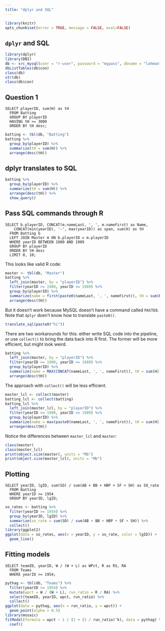 ```yaml
---
title: "dplyr and SQL"
---
```


```r
library(knitr)
opts_chunk$set(error = TRUE, message = FALSE, eval=FALSE)
```


## `dplyr` and SQL

```r
library(dplyr)
library(DBI)
db <- src_mysql(user = "r-user", password = "mypass", dbname = "lahman")
dbListTables(db$con)
class(db)
str(db)
class(db$con)
```

## Question 1

```
SELECT playerID, sum(H) as tH 
  FROM Batting
  GROUP BY playerID
  HAVING tH >= 3000
  ORDER BY tH desc;
```

```r
batting <- tbl(db, "Batting")
batting %>%
  group_by(playerID) %>%
  summarize(tH = sum(H)) %>%
  arrange(desc(tH))
```

## dplyr translates to SQL

```r
batting %>%
  group_by(playerID) %>%
  summarize(tH = sum(H)) %>%
  arrange(desc(tH)) %>%
  show_query()
```

## Pass SQL commands through R

```
SELECT b.playerID, CONCAT(m.nameLast, ', ', m.nameFirst) as Name, 
    CONCAT(min(yearID), '-', max(yearID)) as span, sum(H) as tH
  FROM Batting b
  LEFT JOIN Master m ON b.playerID = m.playerID 
  WHERE yearID BETWEEN 1980 AND 1989
  GROUP BY playerID
  ORDER BY tH desc
  LIMIT 0, 10;
```

This looks like valid R code:

```r
master <- tbl(db, "Master")
batting %>%
  left_join(master, by = "playerID") %>%
  filter(yearID >= 1980, yearID <= 1989) %>%
  group_by(playerID) %>%
  summarize(name = first(paste0(nameLast, ', ', nameFirst)), tH = sum(H)) %>%
  arrange(desc(tH))
```

But it doesn't work because MySQL doesn't have a command called `PASTE0`. Note that `dplyr` doen't know how to translate `paste0()`.

```r
translate_sql(paste0("hi"))
```

There are two workarounds for this: either write SQL code into the pipeline, or use `collect()` to bring the data back into R first. The former will be more efficient, but might look weird. 

```r
batting %>%
  left_join(master, by = "playerID") %>%
  filter(yearID >= 1980, yearID <= 1989) %>%
  group_by(playerID) %>%
  summarize(name = MAX(CONCAT(nameLast, ', ', nameFirst)), tH = sum(H)) %>%
  arrange(desc(tH))
```

The approach with `collect()` will be less efficient.

```r
master_lcl <- collect(master)
batting_lcl <- collect(batting)
batting_lcl %>%
  left_join(master_lcl, by = "playerID") %>%
  filter(yearID >= 1980, yearID <= 1989) %>%
  group_by(playerID) %>%
  summarize(name = max(paste0(nameLast, ', ', nameFirst)), tH = sum(H)) %>%
  arrange(desc(tH))
```

Notice the differences between `master_lcl` and `master`:

```r
class(master)
class(master_lcl)
print(object.size(master), units = "Mb")
print(object.size(master_lcl), units = "Mb")
```

## Plotting

```
SELECT yearID, lgID, sum(SO) / sum(AB + BB + HBP + SF + SH) as SO_rate
  FROM Batting 
  WHERE yearID >= 1954
  GROUP BY yearID, lgID;
```


```r
so_rates <- batting %>%
  filter(yearID >= 1954) %>%
  group_by(yearID, lgID) %>%
  summarize(so_rate = sum(SO) / sum(AB + BB + HBP + SF + SH)) %>%
  collect()
library(ggplot2)
ggplot(data = so_rates, aes(x = yearID, y = so_rate, color = lgID)) + 
  geom_line()
```

## Fitting models

```
SELECT teamID, yearID, W / (W + L) as WPct, R as RS, RA
  FROM Teams
  WHERE yearID >= 1954;
```

```r
pythag <- tbl(db, "Teams") %>%
  filter(yearID >= 1954) %>%
  mutate(wpct = W / (W + L), run_ratio = R / RA) %>%
  select(teamID, yearID, wpct, run_ratio) %>%
  collect()
ggplot(data = pythag, aes(x = run_ratio, y = wpct)) + 
  geom_point(alpha = 0.5)
library(mosaic)
fitModel(formula = wpct ~ 1 / (1 + (1 / run_ratio)^k), data = pythag) %>%
  coef()
```



